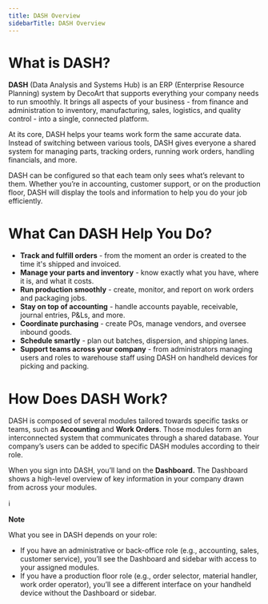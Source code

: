 ```yaml
---
title: DASH Overview
sidebarTitle: DASH Overview
---
```


# What is DASH?

**DASH** (Data Analysis and Systems Hub) is an ERP (Enterprise Resource Planning) system by DecoArt that supports everything your company needs to run smoothly. It brings all aspects of your business - from finance and administration to inventory, manufacturing, sales, logistics, and quality control - into a single, connected platform. 

At its core, DASH helps your teams work form the same accurate data. Instead of switching between various tools, DASH gives everyone a shared system for managing parts, tracking orders, running work orders, handling financials, and more. 

DASH can be configured so that each team only sees what’s relevant to them. Whether you’re in accounting, customer support, or on the production floor, DASH will display the tools and information to help you do your job efficiently. 


# What Can DASH Help You Do?

- **Track and fulfill orders** - from the moment an order is created to the time it's shipped and invoiced.
- **Manage your parts and inventory** - know exactly what you have, where it is, and what it costs.
- **Run production smoothly** - create, monitor, and report on work orders and packaging jobs.
- **Stay on top of accounting** - handle accounts payable, receivable, journal entries, P&Ls, and more.
- **Coordinate purchasing** - create POs, manage vendors, and oversee inbound goods.
- **Schedule smartly** - plan out batches, dispersion, and shipping lanes.
- **Support teams across your company** - from administrators managing users and roles to warehouse staff using DASH on handheld devices for picking and packing.


# How Does DASH Work?

DASH is composed of several modules tailored towards specific tasks or teams, such as **Accounting** and **Work Orders**. Those modules form an interconnected system that communicates through a shared database. Your company’s users can be added to specific DASH modules according to their role.

When you sign into DASH, you’ll land on the **Dashboard.** The Dashboard shows a high-level overview of key information in your company drawn from across your modules.

<aside>
ℹ️

**Note**

What you see in DASH depends on your role: 

- If you have an administrative or back-office role (e.g., accounting, sales, customer service), you’ll see the Dashboard and sidebar with access to your assigned modules.
- If you have a production floor role (e.g., order selector, material handler, work order operator), you’ll see a different interface on your handheld device without the Dashboard or sidebar.
</aside>


